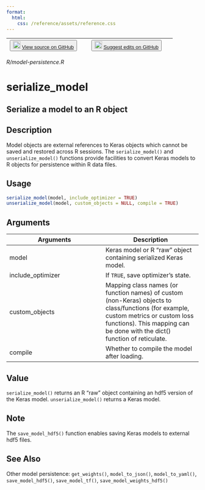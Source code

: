 ```yaml
---
format:
  html:
    css: /reference/assets/reference.css
---
```


| <button class="button"> ![](/reference/assets/GitHub-Mark-32px.png){width="20"} [View source on GitHub](https://github.com/rstudio/keras//blob/main/R/model-persistence.R) </button> | <button class="button"> ![](/reference/assets/GitHub-Mark-32px.png){width="20"} [Suggest edits on GitHub](https://github.com/rstudio/keras//edit/main/R/model-persistence.R) </button> |
|:------------------------------:|:--------------------------------------:|

*R/model-persistence.R*

# serialize_model

## Serialize a model to an R object

## Description
Model objects are external references to Keras objects which cannot be saved and restored across R sessions. The `serialize_model()` and `unserialize_model()` functions provide facilities to convert Keras models to R objects for persistence within R data files. 


## Usage
```r
serialize_model(model, include_optimizer = TRUE) 
unserialize_model(model, custom_objects = NULL, compile = TRUE) 
```

## Arguments
|Arguments|Description|
|---|---|
| model | Keras model or R "raw" object containing serialized Keras model. |
| include_optimizer | If `TRUE`, save optimizer's state. |
| custom_objects | Mapping class names (or function names) of custom (non-Keras) objects to class/functions (for example, custom metrics or custom loss functions). This mapping can be done with the dict() function of reticulate. |
| compile | Whether to compile the model after loading. |



## Value
`serialize_model()` returns an R "raw" object containing an hdf5 version of the Keras model. `unserialize_model()` returns a Keras model. 

## Note
The `save_model_hdf5()` function enables saving Keras models to external hdf5 files. 


## See Also
Other model persistence:  `get_weights()`, `model_to_json()`, `model_to_yaml()`, `save_model_hdf5()`, `save_model_tf()`, `save_model_weights_hdf5()`

